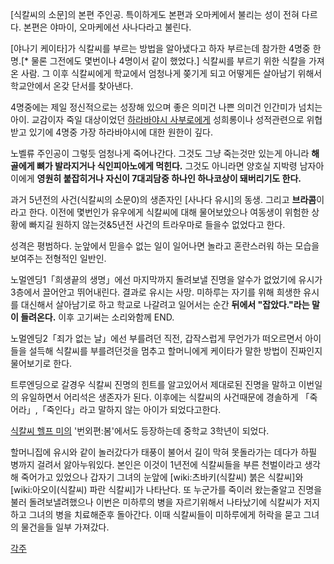 [식칼씨의 소문]의 본편 주인공. 특이하게도 본편과 오마케에서 불리는 성이 전혀 다르다. 본편은 야마이, 오마케에선 사나다라고 불린다.

[야나기 케이타]가 식칼씨를 부르는 방법을 알아냈다고 하자 부르는데 참가한 4명중 한명.[* 물론 그전에도 몇번이나 4명이서 같이 했었다.] 식칼씨를 부르기 위한 식칼을 가져온 사람. 그 이후 식칼씨에게 학교에서 엄청나게 쫒기게 되고 어떻게든 살아남기 위해서 학교안에서 온갖 단서를 찾아낸다.

4명중에는 제일 정신적으로는 성장해 있으며 좋은 의미건 나쁜 의미건 인간미가 넘치는 아이. 교감이자 죽일 대상이었던 [[하라바야시 사부로]]에게 성희롱이나 성적관련으로 위협받고 있기에 4명중 가장 하라바야시에 대한 원한이 깊다.

노벨류 주인공이 그렇듯 엄청나게 죽어나간다.
그것도 그냥 죽는것만 있는게 아니라 '''해골에게 뼈가 발라지거나 식인피아노에게 먹힌다.''' 그것도 아니라면 양호실 지박령 남자아이에게 '''영원히 붙잡히거나 자신이 7대괴담중 하나인 하나코상이 돼버리기도 한다.'''

과거 5년전의 사건(식칼씨의 소문0)의 생존자인 [사나다 유시]의 동생. 그리고 '''브라콤'''이라고 한다. 이전에 몇번인가 유우에게 식칼씨에 대해 물어보았으나 여동생이 위험한 상황에 빠지길 원하지 않는것&5년전 사건의 트라우마로 들을수 없었다고 한다.

성격은 평범하다. 눈앞에서 믿을수 없는 일이 일어나면 놀라고 혼란스러워 하는 모습을 보여주는 전형적인 일반인.

노멀엔딩1「희생끝의 생명」에선 마지막까지 돌려보낼 진명을 알수가 없었기에 유시가 3층에서 끌어안고 뛰어내린다. 결과로 유시는 사망. 미하루는 자기를 위해 희생한 유시를 대신해서 살아남기로 하고 학교로 나갈려고 일어서는 순간 '''뒤에서 "잡았다."라는 말이 들려온다.''' 이후 고기써는 소리와함께 END.

노멀엔딩2「죄가 없는 날」에선 부를려던 직전, 갑작스럽게 무언가가 떠오르면서 아이들을 설득해 식칼씨를 부를려던것을 멈추고 할머니에게 케이타가 말한 방법이 진짜인지 물어보기로 한다. 

트루엔딩으로 갈경우 식칼씨 진명의 힌트를 알고있어서 제대로된 진명을 말하고 이번일의 유일하면서 어리석은 생존자가 된다. 이후에는 식칼씨의 사건때문에 경솔하게 「죽어라」,「죽인다」라고 말하지 않는 아이가 되었다고한다.

[[식칼씨 헬프 미]]의 '번외편:봄'에서도 등장하는데 중학교 3학년이 되었다.

할머니집에 유시와 같이 놀러갔다가 태풍이 불어서 길이 막혀 못돌라가는 데다가 하필 병까지 걸려서 앓아누워있다. 본인은 이것이 1년전에 식칼씨들을 부른 천벌이라고 생각해 죽어가고 있었으나 갑자기 그녀의 눈앞에 [wiki:츠바키(식칼씨) 붉은 식칼씨]와 [wiki:아오이(식칼씨) 파란 식칼씨]가 나타난다. 또 누군가를 죽이러 왔는줄알고 진명을 불러 돌려보낼려했으나 이번은 미하루의 병을 자르기위해서 나타났기에 식칼씨가 저지하고 그녀의 병을 치료해준후 돌아간다. 이때 식칼씨들이 미하루에게 허락을 묻고 그녀의 물건을들 일부 가져갔다.

[[각주]]
